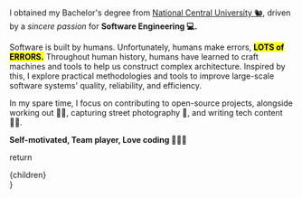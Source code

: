 I obtained my Bachelor's degree from [National Central University 🐿️](https://www.ncu.edu.tw/), driven by a *sincere passion* for **Software Engineering 💻.**

Software is built by humans. Unfortunately, humans make errors, <mark class="text-orange-yellow-crayola bg-transparent"><b>LOTS of ERRORS.</b></mark> Throughout human history, humans have learned to craft machines and tools to help us construct complex architecture. Inspired by this, I explore practical methodologies and tools to improve large-scale software systems' quality, reliability, and efficiency.

In my spare time, I focus on contributing to open-source projects, alongside working out 💪🏻, capturing street photography 📸, and writing tech content ✍🏻.

**Self-motivated, Team player, Love coding 👨🏻‍💻**

  return <div className="mdx-content">{children}</div>
}
